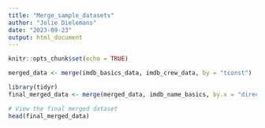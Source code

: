 ```yaml
---
title: "Merge_sample_datasets"
author: "Jolie Dielemans"
date: "2023-09-23"
output: html_document
---
```


```r
knitr::opts_chunk$set(echo = TRUE)
```

```r
merged_data <- merge(imdb_basics_data, imdb_crew_data, by = "tconst")

library(tidyr)
final_merged_data <- merge(merged_data, imdb_name_basics, by.x = "directors", by.y = "nconst")

# View the final merged dataset
head(final_merged_data) 
```

